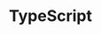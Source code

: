 ---
title: "TypeScript"
"og:title": "Open-source libraries & SDKs for Dub.co API"
description: "Open-source client libraries for the Dub.co API"
---